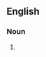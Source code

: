 ==English==

===Noun===
{{head|en|noun plural form|head=[[trick]]s [[of]] [[the]] [[trade]]}}

# {{plural of|trick of the trade|lang=en}}
